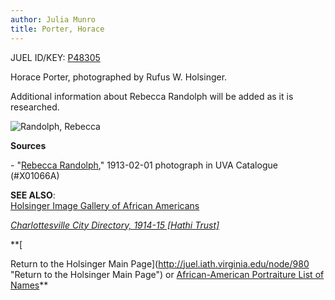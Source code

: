 ```yaml
---
author: Julia Munro
title: Porter, Horace
---
```

JUEL ID/KEY: [P48305](http://juel.iath.virginia.edu/public_person?person=48305 "P48305")

Horace Porter, photographed by Rufus W. Holsinger. 

Additional information about Rebecca Randolph will be added as it is researched.

![](http://rightswrapper2.lib.virginia.edu:8090/rights-wrapper/?pid=uva-lib:1040908&pagePid=uva-lib:1040908 "Randolph, Rebecca")

**Sources**

\- "[Rebecca Randolph](http://search.lib.virginia.edu/catalog/uva-lib:1040908#?c=0&m=0&s=0&cv=0&xywh=0%2C-33%2C3988%2C2957 "Randolph, Rebecca")," 1913-02-01 photograph in UVA Catalogue (#X01066A) 

**SEE ALSO**:  
[Holsinger Image Gallery of African Americans](http://hero.village.virginia.edu/~rwb3y/hol-uv/?manifests=manifests-hol.json#?c=0&m=0&s=0&cv=0&xywh=39%2C-125%2C3740%2C3108 "Holsinger's Image Gallery of African Americans")

_[Charlottesville City Directory, 1914-15 \[Hathi Trust\]](https://catalog.hathitrust.org/Record/101954103 "Charlottesville City Directory 1914-15")_ 

**[  
  
Return to the Holsinger Main Page](http://juel.iath.virginia.edu/node/980 "Return to the Holsinger Main Page") or [African-American Portraiture List of Names](http://juel.iath.virginia.edu/node/996 "List of Names")**